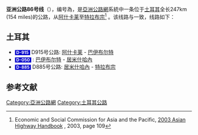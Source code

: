 {{泛亚公路信息框
|number=86
|length={{convert|247|km|mi|lk=on}}
|starting_terminus={{TUR}} [[阿什卡莱|阿什卡莱]]
|ending_terminus={{TUR}} [[特拉布宗|特拉布宗]]
|countries={{TUR}}
}}
'''亚洲公路86号线'''（{{lang-en|'''Asian Highway 86'''}}），编号為{{Asian Highway nopic|86}}，是[[亞洲公路網|亞洲公路網]]系統中一条位于[[土耳其|土耳其]]全长247km (154 miles)的公路，从[[阿什卡莱|阿什卡莱]]至[[特拉布宗|特拉布宗]]<ref>Economic and Social Commission for Asia and the Pacific, [http://www.unescap.org/sites/default/files/Full%20version.pdf 2003 Asian Highway Handbook] {{Wayback|url=http://www.unescap.org/sites/default/files/Full%20version.pdf |date=20140407070358 }}, 2003, page 109</ref> 。该线路与{{European route E|97}}一致，线路如下：

==土耳其==
*<span style="font-size:smaller; color:#FFFFFF; background:#0000cd; padding-left:.3em; padding-right:.3em;">'''D-915'''</span> D915号公路: [[阿什卡莱|阿什卡莱]] - [[巴伊布尔特|巴伊布尔特]]
*<span style="font-size:smaller; color:#FFFFFF; background:#0000cd; padding-left:.3em; padding-right:.3em;">'''D-050'''</span> {{link-tr|D050号公路|D 050}}: [[巴伊布尔特|巴伊布尔特]] - [[居米什哈內|居米什哈內]]
*<span style="font-size:smaller; color:#FFFFFF; background:#0000cd; padding-left:.3em; padding-right:.3em;">'''D-885'''</span> D885号公路: [[居米什哈內|居米什哈內]] - [[特拉布宗|特拉布宗]]

== 参考文献 ==
{{Reflist|2}}

{{亞洲公路網}}
{{Road-stub}}
[[Category:亞洲公路網|Category:亞洲公路網]]
[[Category:土耳其公路|Category:土耳其公路]]